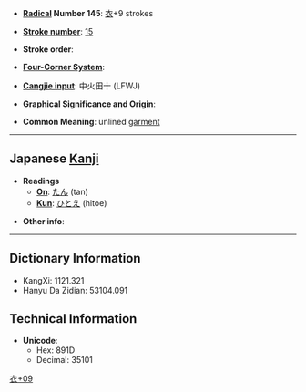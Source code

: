 * '''[[Wiktionary:Chinese radical index| Radical]] Number 145''': [[Wiktionary:Chinese radical index 衣|衣]]+9 strokes

* '''[[Wiktionary:Chinese total strokes index|Stroke number]]''': [[Wiktionary:Chinese total strokes index 15|15]]

* '''Stroke order''': 

* '''[[Wiktionary:Chinese four corner index|Four-Corner System]]''': 

* '''[[Wiktionary:Chinese Cangjie index|Cangjie input]]''': 中火田十 (LFWJ)

* '''Graphical Significance and Origin''': 

* '''Common Meaning''': unlined [[garment]]

----

== Japanese [[Kanji]] ==

* '''Readings'''
** '''[[On]]''': [[たん]] (tan)
** '''[[Kun]]''': [[ひとえ]] (hitoe)

* '''Other info''':  

----

== Dictionary Information ==

* KangXi: 1121.321
* Hanyu Da Zidian: 53104.091

== Technical Information ==

* '''Unicode''':
** Hex: 891D
** Decimal: 35101

[[Category:Japanese-only CJKV Characters|衣+09]]